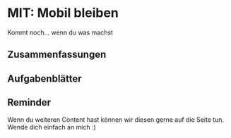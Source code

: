 # MIT: Mobil bleiben

<BasicSubjectInfo subject="mit"/>

<div className="py-4"/>

Kommt noch... wenn du was machst

## Zusammenfassungen
<SummaryList subject="mit"/>

## Aufgabenblätter
<BasicSubjectDocumentList subject="mit"/>

## Reminder
Wenn du weiteren Content hast können wir diesen gerne auf die Seite tun. Wende dich einfach an mich :)
